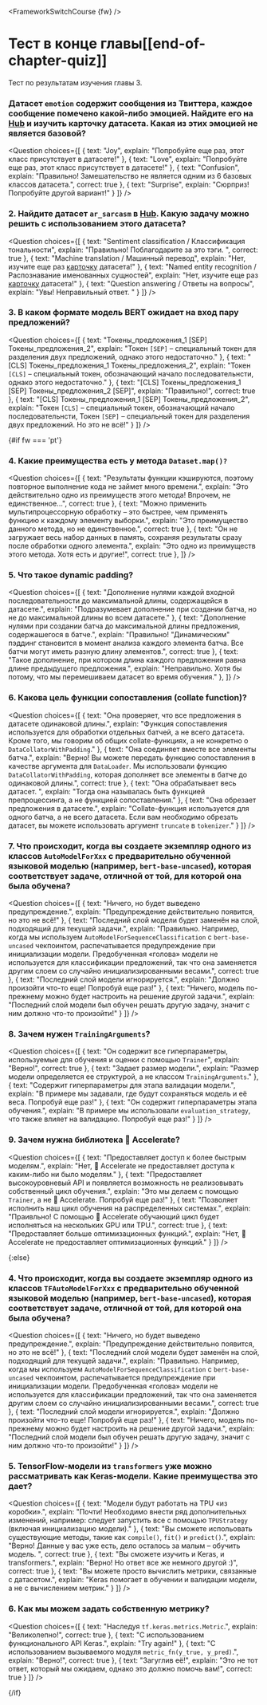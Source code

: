 <FrameworkSwitchCourse {fw} />

<!-- DISABLE-FRONTMATTER-SECTIONS -->

# Тест в конце главы[[end-of-chapter-quiz]]

<CourseFloatingBanner
    chapter={3}
    classNames="absolute z-10 right-0 top-0"
/>

Тест по результатам изучения главы 3. 

### Датасет `emotion` содержит сообщения из Твиттера, каждое сообщение помечено какой-либо эмоцией. Найдите его на [Hub](https://huggingface.co/datasets) и изучить карточку датасета. Какая из этих эмоцией не является базовой?

<Question
	choices={[
		{
			text: "Joy",
			explain: "Попробуйте еще раз, этот класс присутствует в датасете!"
		},
		{
			text: "Love",
			explain: "Попробуйте еще раз, этот класс присутствует в датасете!"
		},
		{
			text: "Confusion",
			explain: "Правильно! Замешательство не является одним из 6 базовых классов датасета.",
            correct: true
		},
        {
			text: "Surprise",
			explain: "Сюрприз! Попробуйте другой вариант!"
		}
	]}
/>

### 2. Найдите датасет `ar_sarcasm` в [Hub](https://huggingface.co/datasets). Какую задачу можно решить с использованием этого датасета?

<Question
	choices={[
		{
			text: "Sentiment classification / Классификация тональности",
			explain: "Правильно! Поблагодарите за это тэги. ",
            correct: true
		},
		{
			text: "Machine translation / Машинный перевод",
			explain: "Нет, изучите еще раз <a href='https://huggingface.co/datasets/ar_sarcasm'>карточку</a> датасета!"
		},
		{
			text: "Named entity recognition / Распознавание именованных сущностей",
			explain: "Нет, изучите еще раз <a href='https://huggingface.co/datasets/ar_sarcasm'>карточку</a> датасета!"
		},
        {
			text: "Question answering / Ответы на вопросы",
			explain: "Увы! Неправильный ответ. "
		}
	]}
/>

### 3. В каком формате модель BERT ожидает на вход пару предложений?

<Question
	choices={[
		{
			text: "Токены_предложения_1 [SEP] Токены_предложения_2",
			explain: "Токен <code>[SEP]</code> – специальный токен для разделения двух предложений, однако этого недостаточно."
		},
		{
			text: "[CLS] Токены_предложения_1 Токены_предложения_2",
			explain: "Токен <code>[CLS]</code> – специальный токен, обозначающий начало последовательнсти, однако этого недостаточно."
		},
		{
			text: "[CLS] Токены_предложения_1 [SEP] Токены_предложения_2 [SEP]",
			explain: "Правильно!",
            correct: true
		},
        {
			text: "[CLS] Токены_предложения_1 [SEP] Токены_предложения_2",
			explain: "Токен <code>[CLS]</code> – специальный токен, обозначающий начало последовательнсти,  Токен <code>[SEP]</code> – специальный токен для разделения двух предложений. Но это не всё!"
		}
	]}
/>

{#if fw === 'pt'}
### 4. Какие преимущества есть у метода `Dataset.map()?`

<Question
	choices={[
		{
			text: "Результаты функции кэшируются, поэтому повторное выполнение кода не займет много времени.",
			explain: "Это действительно одно из преимуществ этого метода! Впрочем, не единственное...",
            correct: true
		},
		{
			text: "Можно применить мультипроцессорную обработку – это быстрее, чем применять функцию к каждому элементу выборки.",
			explain: "Это преимущество данного метода, но не единственное.",
            correct: true
		},
		{
			text: "Он не загружает весь набор данных в память, сохраняя результаты сразу после обработки одного элемента.",
			explain: "Это одно из преимуществ этого метода. Хотя есть и другие!",
            correct: true
		},
	]}
/>

### 5. Что такое dynamic padding?

<Question
	choices={[
		{
			text: "Дополнение нулями каждой входной последовательности до максимальной длины, содержащейся в датасете.",
			explain: "Подразумевает дополнение при создании батча, но не до максимальной длины во всем датасете."
		},
		{
			text: "Дополнение нулями при создании батча до максимальной длины предложения, содержашегося в батче.",
			explain: "Правильно! \"Динамическим\" пэддинг становится в момент анализа каждого элемента батча. Все батчи могут иметь разную длину элементов.",
            correct: true
		},
		{
			text: "Такое дополнение, при котором длина каждого предложения равна длине предыдущего предложения.",
			explain: "Неправильно. Хотя бы потому, что мы перемешиваем датасет во время обучения."
		},
	]}
/>

### 6. Какова цель функции сопоставления (collate function)?

<Question
	choices={[
		{
			text: "Она проверяет, что все предложения в датасете одинаковой длины.",
			explain: "Функция сопоставления используется для обработки отдельных батчей, а не всего датасета. Кроме того, мы говорим об общих collate-функциях, а не конкретно о <code>DataCollatorWithPadding</code>."
		},
		{
			text: "Она соединяет вместе все элементы батча.",
			explain: "Верно! Вы можете передать функцию сопоставления в качестве аргумента для <code>DataLoader</code>. Мы использовали функцию <code>DataCollatorWithPadding</code>, которая дополняет все элементы в батче до одинаковой длины.",
            correct: true
		},
		{
			text: "Она обрабатывает весь датасет. ",
			explain: "Тогда она называлась быть функцией препроцессинга, а не функцией сопоставления."
		},
        {
			text: "Она обрезает предложения в датасете.",
			explain: "Collate-функция используется для одного батча, а не всего датасета. Если вам необходимо обрезать датасет, вы можете использовать аргумент <code>truncate</code> в <code>tokenizer</code>."
		}
	]}
/>

### 7. Что происходит, когда вы создаете экземпляр одного из классов `AutoModelForXxx` с предварительно обученной языковой моделью (например, `bert-base-uncased`), которая соответствует задаче, отличной от той, для которой она была обучена? 

<Question
	choices={[
		{
			text: "Ничего, но будет выведено предупреждение.",
			explain: "Предупреждение действительно появится, но это не всё!"
		},
		{
			text: "Последний слой модели будет заменён на слой, подходящий для текущей задачи.",
			explain: "Правильно. Например, когда мы используем <code>AutoModelForSequenceClassification</code> с <code>bert-base-uncased</code> чекпоинтом, распечатывается предупреждение при инициализации модели. Предобученная «голова» модели не используется для классификации предложений, так что она заменяется другим слоем со случайно инициализированными весами.",
            correct: true
		},
		{
			text: "Последний слой модели игнорируется.",
			explain: "Должно произойти что-то еще! Попробуй еще раз!"
		},
        {
			text: "Ничего, модель по-прежнему можно будет настроить на решение другой задачи.",
			explain: "Последний слой модели был обучен решать другую задачу, значит с ним должно что-то произойти!"
		}
	]}
/>

### 8. Зачем нужен `TrainingArguments`?

<Question
	choices={[
		{
			text: "Он содержит все гиперпараметры, используемые для обучения и оценки с помощью <code>Trainer</code>",
			explain: "Верно!",
            correct: true
		},
		{
			text: "Задает размер модели.",
			explain: "Размер модели определяется ее структурой, а не классом <code>TrainingArguments</code>."
		},
		{
			text: "Содержит гиперпараметры для этапа валидации модели.",
			explain: "В примере мы задавали, где будут сохраняться модель и её веса. Попробуй еще раз!"
		},
        {
			text: "Он содержит гиперпараметры этапа обучения.",
			explain: "В примере мы использовали <code>evaluation_strategy</code>, что также влияет на валидацию. Попробуй еще раз!"
		}
	]}
/>

### 9. Зачем нужна библиотека 🤗 Accelerate?

<Question
	choices={[
		{
			text: "Предоставляет доступ к более быстрым моделям.",
			explain: "Нет, 🤗 Accelerate не предоставляет доступа к каким-либо ни было моделям."
		},
		{
			text: "Предоставляет высокоуровневый API и появляется возможность не реализовывать собственный цикл обучения.",
			explain: "Это мы делаем с помощью <code>Trainer</code>, а не 🤗 Accelerate. Попробуй еще раз!"
		},
		{
			text: "Позволяет исполнить наш цикл обучения на распределенных системах.",
			explain: "Праивльно! С помощью 🤗 Accelerate обучающий цикл будет исполняться на нескольких GPU или TPU.",
            correct: true
		},
        {
			text: "Предоставляет больше оптимизационных функций.",
			explain: "Нет, 🤗 Accelerate не предоставляет оптимизационных функций."
		}
	]}
/>

{:else}
### 4. Что происходит, когда вы создаете экземпляр одного из классов `TFAutoModelForXxx` с предварительно обученной языковой моделью (например, `bert-base-uncased`), которая соответствует задаче, отличной от той, для которой она была обучена? 

<Question
	choices={[
		{
			text: "Ничего, но будет выведено предупреждение.",
			explain: "Предупреждение действительно появится, но это не всё!"
		},
		{
			text: "Последний слой модели будет заменён на слой, подходящий для текущей задачи.",
			explain: "Правильно. Например, когда мы используем <code>AutoModelForSequenceClassification</code> с <code>bert-base-uncased</code> чекпоинтом, распечатывается предупреждение при инициализации модели. Предобученная «голова» модели не используется для классификации предложений, так что она заменяется другим слоем со случайно инициализированными весами.",
            correct: true
		},
		{
			text: "Последний слой модели игнорируется.",
			explain: "Должно произойти что-то еще! Попробуй еще раз!"
		},
        {
			text: "Ничего, модель по-прежнему можно будет настроить на решение другой задачи.",
			explain: "Последний слой модели был обучен решать другую задачу, значит с ним должно что-то произойти!"
		}
	]}
/>

### 5. TensorFlow-модели из `transformers` уже можно рассматривать как Keras-модели. Какие преимущества это дает?

<Question
	choices={[
		{
			text: "Модели будут работать на TPU «из коробки».",
			explain: "Почти! Необходимо внести ряд дополнительных изменений, например: следует запустить все с помощью <code>TPUStrategy</code> (включая инициализацию модели)."
		},
		{
			text: "Вы сможете испольовать существующие методы, такие как <code>compile()</code>, <code>fit()</code> и <code>predict()</code>.",
			explain: "Верно! Данные у вас уже есть, дело осталось за малым – обучить модель. ",
            correct: true
		},
		{
			text: "Вы сможете изучить и Keras, и transformers.",
			explain: "Верно! Но ответ все же немного другой :)",
			correct: true
		},
        {
			text: "Вы можете просто вычислить метрики, связанные с датасетом.",
			explain: "Keras помогает в обучении и валидации модели, а не с вычислением метрик."
		}
	]}
/>

### 6. Как мы можем задать собственную метрику?

<Question
	choices={[
		{
			text: "Наследуя <code>tf.keras.metrics.Metric</code>.",
			explain: "Великолепно!",
			correct: true
		},
		{
			text: "С использованием функционального API Keras.",
			explain: "Try again!"
		},
		{
			text: "С использованием вызываемого модуля <code>metric_fn(y_true, y_pred)</code>.",
			explain: "Верно!",
			correct: true
		},
        {
			text: "Загуглив её!",
			explain: "Это не тот ответ, который мы ожидаем, однако это должно помочь вам!",
			correct: true
		}
	]}
/>

{/if}
